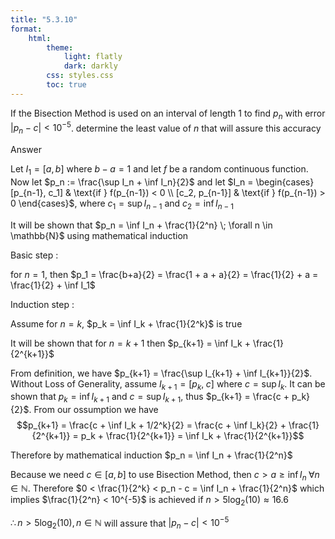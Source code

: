 ```yaml
---
title: "5.3.10"
format:
    html:
        theme:
            light: flatly
            dark: darkly
        css: styles.css
        toc: true
---
```


If the Bisection Method is used on an interval of length 1 to find $p_n$ with error $|p_n-c| < 10^{-5}$. determine the least value of $n$ that will assure this accuracy

Answer

Let $I_1 = [a,b]$ where $b-a = 1$ and let $f$ be a random continuous function. Now let $p_n := \frac{\sup I_n + \inf I_n}{2}$ and let $I_n = \begin{cases}
    [p_{n-1}, c_1] & \text{if } f(p_{n-1}) < 0 \\
    [c_2, p_{n-1}] & \text{if } f(p_{n-1}) > 0 
\end{cases}$, where $c_1 = \sup I_{n-1}$ and $c_2 = \inf I_{n-1}$

It will be shown that $p_n = \inf I_n + \frac{1}{2^n} \; \forall n \in \mathbb{N}$ using mathematical induction

Basic step : 

for $n = 1$, then $p_1 = \frac{b+a}{2} = \frac{1 + a + a}{2} = \frac{1}{2} + a = \frac{1}{2} + \inf I_1$

Induction step :

Assume for $n = k$, $p_k = \inf I_k + \frac{1}{2^k}$ is true

It will be shown that for $n = k+1$ then $p_{k+1} = \inf I_k + \frac{1}{2^{k+1}}$

From definition, we have $p_{k+1} = \frac{\sup I_{k+1} + \inf I_{k+1}}{2}$. Without Loss of Generality, assume $I_{k+1} = [p_k, \; c]$ where $c = \sup I_k$. It can be shown that $p_k = \inf I_{k+1}$ and $c = \sup I_{k+1}$, thus $p_{k+1} = \frac{c + p_k}{2}$. From our ossumption we have $$p_{k+1} = \frac{c + \inf I_k + 1/2^k}{2} = \frac{c + \inf I_k}{2} + \frac{1}{2^{k+1}} = p_k + \frac{1}{2^{k+1}} = \inf I_k + \frac{1}{2^{k+1}}$$

Therefore by mathematical induction $p_n = \inf I_n + \frac{1}{2^n}$

Because we need $c \in [a,b]$ to use Bisection Method, then $c > a \geq \inf I_n \; \forall n \in \mathbb{N}$. Therefore $0 < \frac{1}{2^k} < p_n - c = \inf I_n + \frac{1}{2^n}$ which implies $\frac{1}{2^n} < 10^{-5}$ is achieved if $n > 5\log_2(10) \approx 16.6$

$\therefore n > 5\log_2(10), n \in \mathbb{N}$ will assure that $|p_n - c| < 10^{-5}$